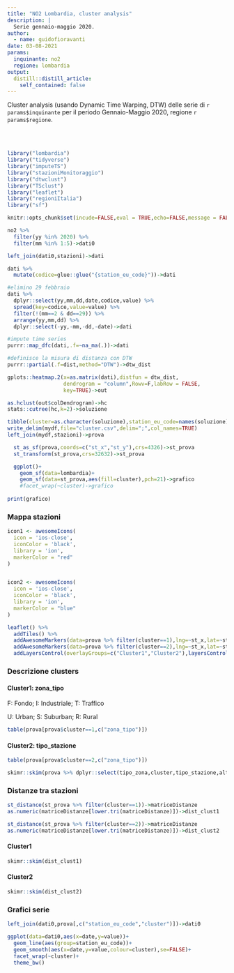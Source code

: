 ```yaml
---
title: "NO2 Lombardia, cluster analysis"
description: |
  Serie gennaio-maggio 2020.
author:
  - name: guidofioravanti
date: 03-08-2021
params:
  inquinante: no2
  regione: lombardia
output:
  distill::distill_article:
    self_contained: false
---
```


Cluster analysis (usando Dynamic Time Warping, DTW) delle serie di `r params$inquinante` per il periodo Gennaio-Maggio 2020, regione `r params$regione`. 

<br><br>


```r
library("lombardia")
library("tidyverse")
library("imputeTS")
library("stazioniMonitoraggio")
library("dtwclust")
library("TSclust")
library("leaflet")
library("regioniItalia")
library("sf")

knitr::opts_chunk$set(incude=FALSE,eval = TRUE,echo=FALSE,message = FALSE,warning = FALSE,error=FALSE,layout="l-page",fig.width = 10,fig.height = 5)
```

```r
no2 %>%
  filter(yy %in% 2020) %>%
  filter(mm %in% 1:5)->dati0

left_join(dati0,stazioni)->dati

dati %>%
  mutate(codice=glue::glue("{station_eu_code}"))->dati

#elimino 29 febbraio
dati %>%
  dplyr::select(yy,mm,dd,date,codice,value) %>%
  spread(key=codice,value=value) %>%
  filter(!(mm==2 & dd==29)) %>%
  arrange(yy,mm,dd) %>%
  dplyr::select(-yy,-mm,-dd,-date)->dati

#impute time series
purrr::map_dfc(dati,.f=~na_ma(.))->dati

#definisce la misura di distanza con DTW
purrr::partial(.f=dist,method="DTW")->dtw_dist
```

```r
gplots::heatmap.2(x=as.matrix(dati),distfun = dtw_dist,
                  dendrogram = "column",Rowv=F,labRow = FALSE,
                  key=TRUE)->out
```

```r
as.hclust(out$colDendrogram)->hc
stats::cutree(hc,k=2)->soluzione

tibble(cluster=as.character(soluzione),station_eu_code=names(soluzione))->mydf
write_delim(mydf,file="cluster.csv",delim=";",col_names=TRUE)
left_join(mydf,stazioni)->prova
```

```r
  st_as_sf(prova,coords=c("st_x","st_y"),crs=4326)->st_prova
  st_transform(st_prova,crs=32632)->st_prova
```  
  
```r
  ggplot()+
    geom_sf(data=lombardia)+
    geom_sf(data=st_prova,aes(fill=cluster),pch=21)->grafico
    #facet_wrap(~cluster)->grafico
  
print(grafico)
```

### Mappa stazioni

```r
icon1 <- awesomeIcons(
  icon = 'ios-close',
  iconColor = 'black',
  library = 'ion',
  markerColor = "red"
)


icon2 <- awesomeIcons(
  icon = 'ios-close',
  iconColor = 'black',
  library = 'ion',
  markerColor = "blue"
)

leaflet() %>%
  addTiles() %>%
  addAwesomeMarkers(data=prova %>% filter(cluster==1),lng=~st_x,lat=~st_y,group = "Cluster1",icon = icon1,popup = ~tipo_zona) %>%
  addAwesomeMarkers(data=prova %>% filter(cluster==2),lng=~st_x,lat=~st_y,group = "Cluster2",icon = icon2,popup = ~tipo_zona) %>%
  addLayersControl(overlayGroups=c("Cluster1","Cluster2"),layersControlOptions(options=list(collapse=FALSE)))
```  

### Descrizione clusters

#### Cluster1: zona_tipo

F: Fondo; I: Industriale; T: Traffico

U: Urban; S: Suburban; R: Rural

```r
table(prova[prova$cluster==1,c("zona_tipo")])
```

#### Cluster2: tipo_stazione

```r
table(prova[prova$cluster==2,c("zona_tipo")])
```



```r
skimr::skim(prova %>% dplyr::select(tipo_zona,cluster,tipo_stazione,altitudine,popolazione)%>% group_by(cluster))
```

### Distanze tra stazioni

```r
st_distance(st_prova %>% filter(cluster==1))->matriceDistanze
as.numeric(matriceDistanze[lower.tri(matriceDistanze)])->dist_clust1

st_distance(st_prova %>% filter(cluster==2))->matriceDistanze
as.numeric(matriceDistanze[lower.tri(matriceDistanze)])->dist_clust2
```

#### Cluster1

```r
skimr::skim(dist_clust1)
```

#### Cluster2

```r
skimr::skim(dist_clust2)
```

### Grafici serie

```r
left_join(dati0,prova[,c("station_eu_code","cluster")])->dati0

ggplot(data=dati0,aes(x=date,y=value))+
  geom_line(aes(group=station_eu_code))+
  geom_smooth(aes(x=date,y=value,colour=cluster),se=FALSE)+
  facet_wrap(~cluster)+
  theme_bw()
```



